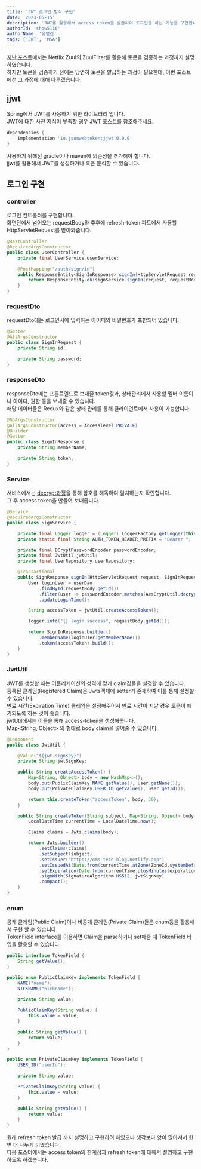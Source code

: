 ```yaml
---
title: 'JWT 로그인 방식 구현'
date: '2023-05-15'
description: 'JWT를 활용해서 access token을 발급하여 로그인을 하는 기능을 구현합니다.'
authorId: 'show5116'
authorName: '유영진'
tags: ['JWT', 'MSA']
---
```


[지난 포스트](/post/back-end/api-gateway-zuul-filter)에서는 Netflix Zuul의 ZuulFilter를 활용해 토큰을 검증하는 과정까지 설명하였습니다.<br/>
하지만 토큰을 검증하기 전에는 당연히 토큰을 발급하는 과정이 필요한데, 이번 포스트에선 그 과정에 대해 다루겠습니다.

## jjwt

Spring에서 JWT를 사용하기 위한 라이브러리 입니다.<br/>
JWT에 대한 사전 지식이 부족할 경우 [JWT 포스트](/post/front-end/jwt)를 참조해주세요.

```groovy
dependencies {
	implementation 'io.jsonwebtoken:jjwt:0.9.0'
}
```

사용하기 위해선 gradle이나 maven에 의존성을 추가해야 합니다.<br/>
jjwt를 활용해서 JWT를 생성하거나 혹은 분석할 수 있습니다.

## 로그인 구현

### controller

로그인 컨트롤러를 구현합니다.<br/>
화면단에서 넘어오는 requestBody와 추후에 refresh-token 파트에서 사용할 HttpServletRequest를 받아와줍니다.

```java
@RestController
@RequiredArgsConstructor
public class UserController {
	private final UserService userService;

	@PostMapping("/auth/sign/in")
	public ResponseEntity<SignInResponse> signIn(HttpServletRequest request, @RequestBody SignInRequest requestBody) {
		return ResponseEntity.ok(signService.signIn(request, requestBody));
	}
}
```
### requestDto

requestDto에는 로그인시에 입력하는 아이디와 비밀번호가 포함되어 있습니다.

```java
@Getter
@AllArgsConstructor
public class SignInRequest {
	private String id;

	private String password;
}
```

### responseDto

responseDto에는 프론트엔드로 보내줄 token값과, 상태관리에서 사용할 멤버 이름이나 아이디, 권한 등을 보내줄 수 있습니다.<br/>
해당 데이터들은 Redux와 같은 상태 관리를 통해 클라이언트에서 사용이 가능합니다.

```java
@NoArgsConstructor
@AllArgsConstructor(access = Accesslevel.PRIVATE)
@Builder
@Getter
public class SignInResponse {
	private String memberName;

	private String token;
}
```

### Service

서비스에서는 [decrypt과정](/post/front-end/aes)을 통해 암호를 해독하여 일치하는지 확인합니다.<br/>
그 후 access token을 만들어 보내줍니다.<br/>

```java
@Service
@RequiredArgsConstructor
public class SignService {

	private final Logger logger = (Logger) LoggerFactory.getLogger(this.getClass());
	private static final String AUTH_TOKEN_HEADER_PREFIX = "Bearer ";

	private final BCryptPasswordEncoder passwordEncoder;
	private final JwtUtil jwtUtil;
	private final UserRepository userRepository;

	@Transactional
	public SignResponse signIn(HttpServletRequest request, SignInRequest requestBody) {
		User loginUser = userDao
			.findById(requestBody.getId())
			.filter(user -> passwordEncoder.matches(AesCryptUtil.decrypt(requestBody.getPassword()), user.getPassword()))
			.updateLoginTime();

		String accessToken = jwtUtil.createAccessToken();

		logger.info("{} login success", requestBody.getId());

		return SignInResponse.builder()
			.memberName(loginUser.getMemberName())
			.token(accessToken).build();
	}
}
```

### JwtUtil

JWT를 생성할 때는 어플리케이션의 성격에 맞게 claim값들을 설정할 수 있습니다.<br/>
등록된 클레임(Registered Claim)은 Jwts객체에 setter가 존재하여 이를 통해 설정할 수 있습니다.<br/>
만료 시간(Expiration Time) 클레임은 설정해주어서 만료 시간이 지날 경우 토큰이 폐기되도록 하는 것이 좋습니다.<br/>
jwtUtil에서는 이들을 통해 access-token을 생성해줍니다.<br/>
Map<String, Object> 의 형태로 body claim을 넣어줄 수 있습니다.

```java
@Component
public class JwtUtil {

	@Value("${jwt.signKey}")
	private String jwtSignKey;

	public String createAccessToken() {
		Map<String, Object> body = new HashMap<>();
		body.put(PublicClaimKey.NAME.getValue(), user.getName());
		body.put(PrivateClaimKey.USER_ID.getValue(), user.getId());

		return this.createToken("accessToken", body, 30);
	}

	public String createToken(String subject, Map<String, Object> body, int expirationTime) {
		LocalDateTime currentTime = LocalDateTime.now();

		Claims claims = Jwts.claims(body);

		return Jwts.builder()
			.setClaims(claims)
			.setSubject(subject)
			.setIssuer("https://oms-tech-blog.netlify.app")
			.setIssuedAt(Date.from(currentTime.atZone(ZoneId.systemDefault()).toInstant()))
			.setExpiration(Date.from(currentTime.plusMinutes(expirationTime).atZone(ZoneId.systemDefault()).toInstant()))
			.signWith(SignatureAlgorithm.HS512, jwtSignKey)
			.compact();
	}
}
```

### enum

공캐 클레임(Public Claim)이나 비공개 클레임(Private Claim)들은 enum등을 활용해서 구현 할 수 있습니다.<br/>
TokenField interface를 이용하면 Claim을 parse하거나 set해줄 때 TokenField 타입을 활용할 수 있습니다.

```java
public interface TokenField {
	String getValue();
}
```

```java
public enum PublicClaimKey implements TokenField {
	NAME("name"),
	NICKNAME("nickname");

	private String value;

	PublicClaimKey(String value) {
		this.value = value;
	}

	public String getValue() {
		return value;
	}
}
```

```java
public enum PrivateClaimKey implements TokenField {
	USER_ID("userId");

	private String value;

	PrivateClaimKey(String value) {
		this.value = value;
	}

	public String getValue() {
		return value;
	}
}
```

원래 refresh token 발급 까지 설명하고 구현하려 하였으나 생각보다 양이 많아져서 한번 더 나누게 되었습니다.<br/>
다음 포스터에서는 access token의 한계점과 refresh token에 대해서 설명하고 구현하도록 하겠습니다.